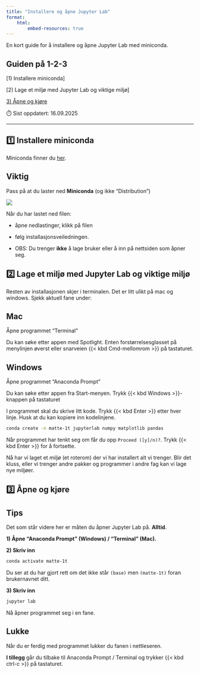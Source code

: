 ```yaml
---
title: "Installere og åpne Jupyter Lab"
format: 
    html:
        embed-resources: true
---
```


En kort guide for å installere og åpne Jupyter Lab med miniconda. 

::: {.callout-tip collapse="true"}
## Guiden på 1-2-3

[1) Installere miniconda]

[2) Lage et miljø med Jupyter Lab og viktige miljø]

[3) Åpne og kjøre](#åpne-og-kjøre)
:::

⏱️ Sist oppdatert: 16.09.2025

---

## 1️⃣ Installere miniconda

Miniconda finner du [her](https://www.anaconda.com/download/success).

::: callout-important
## Viktig

Pass på at du laster ned **Miniconda** (og ikke "Distribution")

![](img/laste-ned.png){fig-align="center"}
:::

Når du har lastet ned filen:

-   åpne nedlastinger, klikk på filen

-   følg installasjonsveiledningen.

-   OBS: Du trenger **ikke** å lage bruker eller å inn på nettsiden som åpner seg.

## 2️⃣ Lage et miljø med Jupyter Lab og viktige miljø

Resten av installasjonen skjer i terminalen. Det er litt ulikt på mac og windows. Sjekk aktuell fane under:

::: panel-tabset
## Mac

Åpne programmet "Terminal"

Du kan søke etter appen med Spotlight. Enten forstørrelsesglasset på menylinjen øverst eller snarveien {{< kbd Cmd-mellomrom >}} på tastaturet.

## Windows

Åpne programmet "Anaconda Prompt"

Du kan søke etter appen fra Start-menyen. Trykk {{< kbd Windows >}}-knappen på tastaturet
:::

I programmet skal du skrive litt kode. Trykk {{< kbd Enter >}} etter hver linje. Husk at du kan kopiere inn kodelinjene.

``` bash
conda create -n matte-1t jupyterlab numpy matplotlib pandas
```

Når programmet har tenkt seg om får du opp `Proceed ([y]/n)?`. Trykk {{< kbd Enter >}} for å fortsette.

Nå har vi laget et *miljø* (et roterom) der vi har installert alt vi trenger. Blir det kluss, eller vi trenger andre pakker og programmer i andre fag kan vi lage nye miljøer.

## 3️⃣ Åpne og kjøre {#åpne-og-kjøre}

::: callout-tip
## Tips

Det som står videre her er måten du åpner Jupyter Lab på. **Alltid**.
:::

**1) Åpne "Anaconda Prompt" (Windows) / "Terminal" (Mac).**

**2) Skriv inn**

``` bash
conda activate matte-1t
```

Du ser at du har gjort rett om det ikke står `(base)` men `(matte-1t)` foran brukernavnet ditt.

**3) Skriv inn**

``` bash
jupyter lab
```

Nå åpner programmet seg i en fane.

::: callout-tip
## Lukke

Når du er ferdig med programmet lukker du fanen i nettleseren.

**I tillegg** går du tilbake til Anaconda Prompt / Terminal og trykker {{< kbd ctrl-c >}} på tastaturet.
:::
